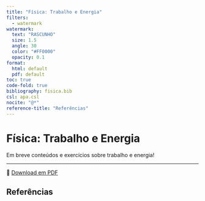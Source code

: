 ```yaml
---
title: "Física: Trabalho e Energia"
filters:
  - watermark
watermark:
  text: "RASCUNHO"
  size: 1.5
  angle: 30
  color: "#FF0000"
  opacity: 0.1
format:
  html: default
  pdf: default
toc: true
code-fold: true
bibliography: fisica.bib
csl: apa.csl
nocite: "@*"
reference-title: "Referências"
---
```


# Física: Trabalho e Energia

Em breve conteúdos e exercícios sobre trabalho e energia!

---

📄 [Download em PDF](./trabalho-energia.pdf){target="_blank"}

## Referências
